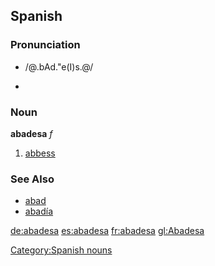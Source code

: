 == Spanish ==
=== Pronunciation ===
*{{SAMPA}} /@.bAd."e(I)s.@/
*{{IPAlink}} {{IPA|/ə.bɑd.'e(ɪ)s.ə/}}

=== Noun ===
'''abadesa''' ''f''
# [[abbess]]

=== See Also ===
*[[abad]]
*[[abadía]]
[[Category:Spanish nouns]]

[[de:abadesa]]
[[es:abadesa]]
[[fr:abadesa]]
[[gl:Abadesa]]